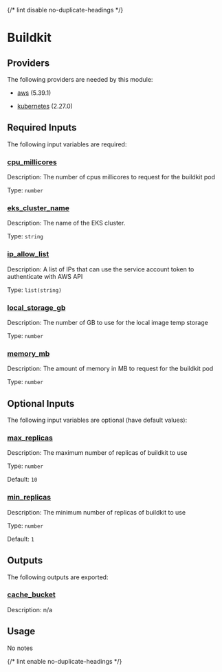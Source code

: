 
{/* lint disable no-duplicate-headings */}

# Buildkit

<ModuleHeader name="kube_buildkit" sourceHref="https://github.com/Panfactum/stack/tree/main/packages/infrastructure/kube_buildkit" status="alpha" type="live" />

## Providers

The following providers are needed by this module:

* [aws](https://registry.terraform.io/providers/hashicorp/aws/5.39.1/docs) (5.39.1)

* [kubernetes](https://registry.terraform.io/providers/hashicorp/kubernetes/2.27.0/docs) (2.27.0)

## Required Inputs

The following input variables are required:

### <a name="input_cpu_millicores" /> [cpu\_millicores](#input_cpu_millicores)

Description: The number of cpus millicores to request for the buildkit pod

Type: `number`

### <a name="input_eks_cluster_name" /> [eks\_cluster\_name](#input_eks_cluster_name)

Description: The name of the EKS cluster.

Type: `string`

### <a name="input_ip_allow_list" /> [ip\_allow\_list](#input_ip_allow_list)

Description: A list of IPs that can use the service account token to authenticate with AWS API

Type: `list(string)`

### <a name="input_local_storage_gb" /> [local\_storage\_gb](#input_local_storage_gb)

Description: The number of GB to use for the local image temp storage

Type: `number`

### <a name="input_memory_mb" /> [memory\_mb](#input_memory_mb)

Description: The amount of memory in MB to request for the buildkit pod

Type: `number`

## Optional Inputs

The following input variables are optional (have default values):

### <a name="input_max_replicas" /> [max\_replicas](#input_max_replicas)

Description: The maximum number of replicas of buildkit to use

Type: `number`

Default: `10`

### <a name="input_min_replicas" /> [min\_replicas](#input_min_replicas)

Description: The minimum number of replicas of buildkit to use

Type: `number`

Default: `1`

## Outputs

The following outputs are exported:

### <a name="output_cache_bucket" /> [cache\_bucket](#output_cache_bucket)

Description: n/a

## Usage

No notes

{/* lint enable no-duplicate-headings */}

